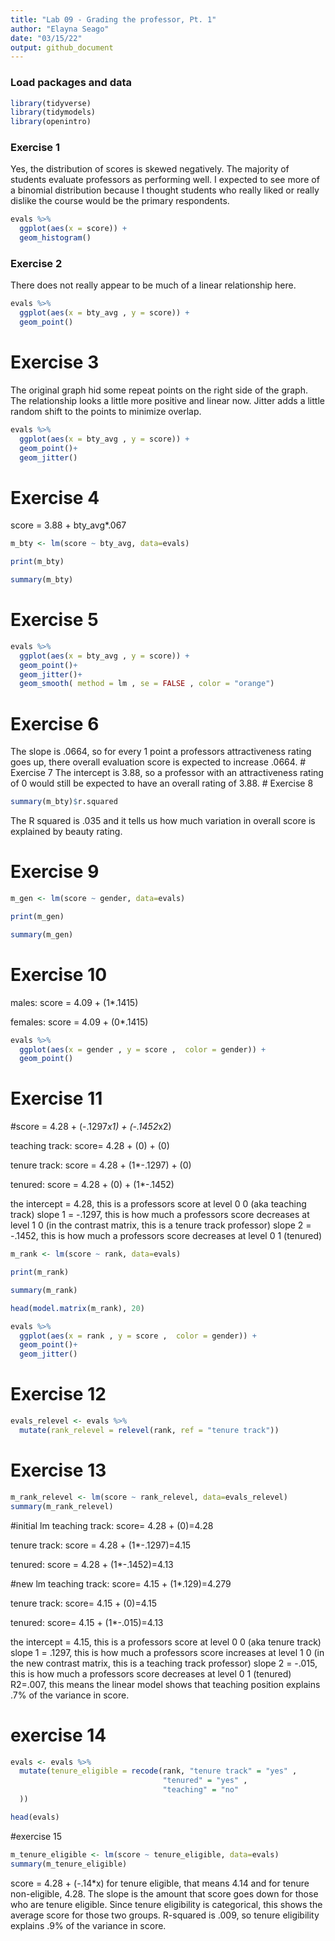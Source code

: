 ```yaml
---
title: "Lab 09 - Grading the professor, Pt. 1"
author: "Elayna Seago"
date: "03/15/22"
output: github_document
---
```


### Load packages and data

```r
library(tidyverse) 
library(tidymodels)
library(openintro)
```

### Exercise 1
Yes, the distribution of scores is skewed negatively. The majority of students evaluate professors as performing well. I expected to see more of a binomial distribution because I thought students who really liked or really dislike the course would be the primary respondents.
```r
evals %>%
  ggplot(aes(x = score)) +
  geom_histogram()
```


### Exercise 2
There does not really appear to be much of a linear relationship here.
```r
evals %>%
  ggplot(aes(x = bty_avg , y = score)) +
  geom_point()
```

# Exercise 3
The original graph hid some repeat points on the right side of the graph. The relationship looks a little more positive and linear now. Jitter adds a little random shift to the points to minimize overlap.
```r
evals %>%
  ggplot(aes(x = bty_avg , y = score)) +
  geom_point()+
  geom_jitter()
```

# Exercise 4
score = 3.88 + bty_avg*.067
```r
m_bty <- lm(score ~ bty_avg, data=evals)  

print(m_bty)

summary(m_bty)
```

# Exercise 5

```r
evals %>%
  ggplot(aes(x = bty_avg , y = score)) +
  geom_point()+
  geom_jitter()+
  geom_smooth( method = lm , se = FALSE , color = "orange")
```

# Exercise 6
The slope is .0664, so for every 1 point a professors attractiveness rating goes up, there overall evaluation score is expected to increase .0664.
# Exercise 7
The intercept is 3.88, so a professor with an attractiveness rating of 0 would still be expected to have an overall rating of 3.88.
# Exercise 8

```r
summary(m_bty)$r.squared
```


The R squared is .035 and it tells us how much variation in overall score is explained by beauty rating.

# Exercise 9

```r
m_gen <- lm(score ~ gender, data=evals)  

print(m_gen)

summary(m_gen)
```

# Exercise 10

males:
score = 4.09 + (1*.1415)

females:
score = 4.09 + (0*.1415)

```r
evals %>%
  ggplot(aes(x = gender , y = score ,  color = gender)) +
  geom_point()
```


# Exercise 11

#score = 4.28 + (-.1297*x1) + (-.1452*x2)

teaching track:
score= 4.28 + (0) + (0)

tenure track:
score = 4.28 + (1*-.1297) + (0)

tenured:
score = 4.28 + (0) + (1*-.1452)

the intercept = 4.28, this is a professors score at level 0 0 (aka teaching track)
slope 1 = -.1297, this is how much a professors score decreases at level 1 0 (in the contrast matrix, this is a tenure track professor)
slope 2 = -.1452, this is how much a professors score decreases at level 0 1 (tenured)

```r
m_rank <- lm(score ~ rank, data=evals)  

print(m_rank)

summary(m_rank)
```

```r
head(model.matrix(m_rank), 20) 
```


```r
evals %>%
  ggplot(aes(x = rank , y = score ,  color = gender)) +
  geom_point()+
  geom_jitter()
```



# Exercise 12

```r
evals_relevel <- evals %>% 
  mutate(rank_relevel = relevel(rank, ref = "tenure track"))
```


# Exercise 13

```r

m_rank_relevel <- lm(score ~ rank_relevel, data=evals_relevel)
summary(m_rank_relevel)

```

#initial lm
teaching track:
score= 4.28 + (0)=4.28

tenure track:
score = 4.28 + (1*-.1297)=4.15

tenured:
score = 4.28 + (1*-.1452)=4.13

#new lm
teaching track:
score= 4.15 + (1*.129)=4.279

tenure track:
score= 4.15 + (0)=4.15

tenured:
score= 4.15 + (1*-.015)=4.13

the intercept = 4.15, this is a professors score at level 0 0 (aka tenure track)
slope 1 = .1297, this is how much a professors score increases at level 1 0 (in the new contrast matrix, this is a teaching track professor)
slope 2 = -.015, this is how much a professors score decreases at level 0 1 (tenured)
R2=.007, this means the linear model shows that teaching position explains .7% of the variance in score.

# exercise 14

```r
evals <- evals %>% 
  mutate(tenure_eligible = recode(rank, "tenure track" = "yes" ,
                                  "tenured" = "yes" ,
                                  "teaching" = "no"
  ))
```

```r
head(evals)
```

#exercise 15

```r
m_tenure_eligible <- lm(score ~ tenure_eligible, data=evals)
summary(m_tenure_eligible)
```


score = 4.28 + (-.14*x)
for tenure eligible, that means 4.14 and for tenure non-eligible, 4.28. The slope is the amount that score goes down for those who are tenure eligible. Since tenure eligibility is categorical, this shows the average score for those two groups.
R-squared is .009, so tenure eligibility explains .9% of the variance in score.

